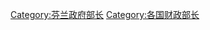 {{Commonscat|Ministers of Finance of Finland}}

[[Category:芬兰政府部长|Category:芬兰政府部长]]
[[Category:各国财政部长|Category:各国财政部长]]